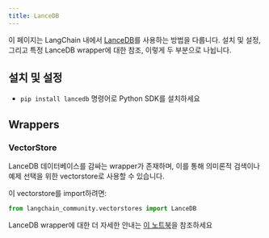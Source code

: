 ```yaml
---
title: LanceDB
---
```


이 페이지는 LangChain 내에서 [LanceDB](https://github.com/lancedb/lancedb)를 사용하는 방법을 다룹니다.
설치 및 설정, 그리고 특정 LanceDB wrapper에 대한 참조, 이렇게 두 부분으로 나뉩니다.

## 설치 및 설정

- `pip install lancedb` 명령어로 Python SDK를 설치하세요

## Wrappers

### VectorStore

LanceDB 데이터베이스를 감싸는 wrapper가 존재하며, 이를 통해 의미론적 검색이나 예제 선택을 위한 vectorstore로 사용할 수 있습니다.

이 vectorstore를 import하려면:

```python
from langchain_community.vectorstores import LanceDB
```

LanceDB wrapper에 대한 더 자세한 안내는 [이 노트북](/oss/integrations/vectorstores/lancedb)을 참조하세요